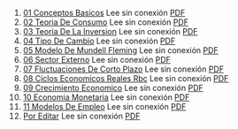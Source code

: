 1. [01 Conceptos Basicos](https://achalmaedison.netlify.app/macroeconomia/macroeconomia/2021-07-19-01-conceptos-basicos) Lee sin conexión [PDF](https://achalmaedison.netlify.app/macroeconomia/macroeconomia/2021-07-19-01-conceptos-basicos/index.pdf)
2. [02 Teoria De Consumo](https://achalmaedison.netlify.app/macroeconomia/macroeconomia/2021-07-26-02-teoria-de-consumo) Lee sin conexión [PDF](https://achalmaedison.netlify.app/macroeconomia/macroeconomia/2021-07-26-02-teoria-de-consumo/index.pdf)
3. [03 Teoria De La Inversion](https://achalmaedison.netlify.app/macroeconomia/macroeconomia/2021-08-02-03-teoria-de-la-inversion) Lee sin conexión [PDF](https://achalmaedison.netlify.app/macroeconomia/macroeconomia/2021-08-02-03-teoria-de-la-inversion/index.pdf)
4. [04 Tipo De Cambio](https://achalmaedison.netlify.app/macroeconomia/macroeconomia/2021-08-09-04-tipo-de-cambio) Lee sin conexión [PDF](https://achalmaedison.netlify.app/macroeconomia/macroeconomia/2021-08-09-04-tipo-de-cambio/index.pdf)
5. [05 Modelo De Mundell Fleming](https://achalmaedison.netlify.app/macroeconomia/macroeconomia/2021-12-20-05-modelo-de-mundell-fleming) Lee sin conexión [PDF](https://achalmaedison.netlify.app/macroeconomia/macroeconomia/2021-12-20-05-modelo-de-mundell-fleming/index.pdf)
6. [06 Sector Externo](https://achalmaedison.netlify.app/macroeconomia/macroeconomia/2021-12-27-06-sector-externo) Lee sin conexión [PDF](https://achalmaedison.netlify.app/macroeconomia/macroeconomia/2021-12-27-06-sector-externo/index.pdf)
7. [07 Fluctuaciones De Corto Plazo](https://achalmaedison.netlify.app/macroeconomia/macroeconomia/2022-01-03-07-fluctuaciones-de-corto-plazo) Lee sin conexión [PDF](https://achalmaedison.netlify.app/macroeconomia/macroeconomia/2022-01-03-07-fluctuaciones-de-corto-plazo/index.pdf)
8. [08 Ciclos Economicos Reales Rbc](https://achalmaedison.netlify.app/macroeconomia/macroeconomia/2022-01-10-08-ciclos-economicos-reales-rbc) Lee sin conexión [PDF](https://achalmaedison.netlify.app/macroeconomia/macroeconomia/2022-01-10-08-ciclos-economicos-reales-rbc/index.pdf)
9. [09 Crecimiento Economico](https://achalmaedison.netlify.app/macroeconomia/macroeconomia/2022-01-17-09-crecimiento-economico) Lee sin conexión [PDF](https://achalmaedison.netlify.app/macroeconomia/macroeconomia/2022-01-17-09-crecimiento-economico/index.pdf)
10. [10 Economia Monetaria](https://achalmaedison.netlify.app/macroeconomia/macroeconomia/2022-01-24-10-economia-monetaria) Lee sin conexión [PDF](https://achalmaedison.netlify.app/macroeconomia/macroeconomia/2022-01-24-10-economia-monetaria/index.pdf)
11. [11 Modelos De Empleo](https://achalmaedison.netlify.app/macroeconomia/macroeconomia/2022-01-31-11-modelos-de-empleo) Lee sin conexión [PDF](https://achalmaedison.netlify.app/macroeconomia/macroeconomia/2022-01-31-11-modelos-de-empleo/index.pdf)
12. [Por Editar](https://achalmaedison.netlify.app/macroeconomia/macroeconomia/2024-03-31-por-editar) Lee sin conexión [PDF](https://achalmaedison.netlify.app/macroeconomia/macroeconomia/2024-03-31-por-editar/index.pdf)
